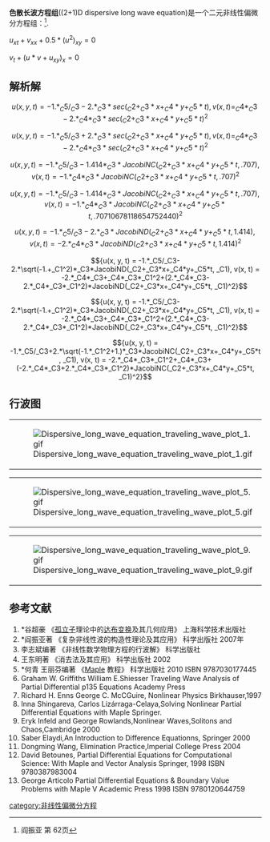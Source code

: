 '''色散长波方程组 '''((2+1)D dispersive long wave equation)是一个二元非线性偏微分方程组：<ref name=yan>阎振亚 第 62页</ref>.

<math>u_{xt}+v_{xx}+0.5*(u^2)_{xy}=0    </math>

<math>v_{t}+(u*v+u_{xy})_{x}=0    </math>

==解析解==
:<math> {u(x, y, t) = -1.*_C5/_C3-2.*_C3*sec(_C2+_C3*x+_C4*y+_C5*t), v(x, t) = _C4*_C3-2.*_C4*_C3*sec(_C2+_C3*x+_C4*y+_C5*t)^2}  </math>
:<math> {u(x, y, t) = -1.*_C5/_C3+2.*_C3*sec(_C2+_C3*x+_C4*y+_C5*t), v(x, t) = _C4*_C3-2.*_C4*_C3*sec(_C2+_C3*x+_C4*y+_C5*t)^2}  </math>
:<math> {u(x, y, t) = -1.*_C5/_C3-1.414*_C3*JacobiNC(_C2+_C3*x+_C4*y+_C5*t, .707), v(x, t) = -1.*_C4*_C3*JacobiNC(_C2+_C3*x+_C4*y+_C5*t, .707)^2}  </math>
:<math> {u(x, y, t) = -1.*_C5/_C3-1.414*_C3*JacobiNC(_C2+_C3*x+_C4*y+_C5*t, .707), v(x, t) = -1.*_C4*_C3*JacobiNC(_C2+_C3*x+_C4*y+_C5*t, .70710678118654752440)^2}  </math>
:<math> {u(x, y, t) = -1.*_C5/_C3-2.*_C3*JacobiND(_C2+_C3*x+_C4*y+_C5*t, 1.414), v(x, t) = -2.*_C4*_C3*JacobiND(_C2+_C3*x+_C4*y+_C5*t, 1.414)^2}  </math>
:<math> {u(x, y, t) = -1.*_C5/_C3-2.*\sqrt(-1.+_C1^2)*_C3*JacobiND(_C2+_C3*x+_C4*y+_C5*t, _C1), v(x, t) = -2.*_C4*_C3+_C4*_C3*_C1^2+(2.*_C4*_C3-2.*_C4*_C3*_C1^2)*JacobiND(_C2+_C3*x+_C4*y+_C5*t, _C1)^2}  </math>
:<math> {u(x, y, t) = -1.*_C5/_C3-2.*\sqrt(-1.+_C1^2)*_C3*JacobiND(_C2+_C3*x+_C4*y+_C5*t, _C1), v(x, t) = -2.*_C4*_C3+_C4*_C3*_C1^2+(2.*_C4*_C3-2.*_C4*_C3*_C1^2)*JacobiND(_C2+_C3*x+_C4*y+_C5*t, _C1)^2}  </math>
:<math> {u(x, y, t) = -1.*_C5/_C3+2.*\sqrt(-1.*_C1^2+1.)*_C3*JacobiNC(_C2+_C3*x+_C4*y+_C5*t, _C1), v(x, t) = -2.*_C4*_C3*_C1^2+_C4*_C3+(-2.*_C4*_C3+2.*_C4*_C3*_C1^2)*JacobiNC(_C2+_C3*x+_C4*y+_C5*t, _C1)^2}  </math>

==行波图==
{|
|[[File:Dispersive_long_wave_equation_traveling_wave_plot_1.gif|thumb]]
|[[File:Dispersive_long_wave_equation_traveling_wave_plot_2.gif|thumb]]
|[[File:Dispersive_long_wave_equation_traveling_wave_plot_3.gif|thumb]]
|[[File:Dispersive_long_wave_equation_traveling_wave_plot_4.gif|thumb]]
|}
{|
|[[File:Dispersive_long_wave_equation_traveling_wave_plot_5.gif|thumb]]
|[[File:Dispersive_long_wave_equation_traveling_wave_plot_6.gif|thumb]]
|[[File:Dispersive_long_wave_equation_traveling_wave_plot_7.gif|thumb]]
|[[File:Dispersive_long_wave_equation_traveling_wave_plot_8.gif|thumb]]
|}
{|
|[[File:Dispersive_long_wave_equation_traveling_wave_plot_9.gif|thumb]]
|[[File:Dispersive_long_wave_equation_traveling_wave_plot_10.gif|thumb]]
|[[File:Dispersive_long_wave_equation_traveling_wave_plot_11.gif|thumb]]
|}

==参考文献==
<references/>
# *谷超豪 《[[孤立子|孤立子]]理论中的[[达布变换|达布变换]]及其几何应用》 上海科学技术出版社
# *阎振亚著 《复杂非线性波的构造性理论及其应用》 科学出版社 2007年
# 李志斌编著 《非线性数学物理方程的行波解》 科学出版社
#王东明著 《消去法及其应用》 科学出版社 2002
# *何青 王丽芬编著 《[[Maple|Maple]] 教程》 科学出版社 2010 ISBN 9787030177445
#Graham W. Griffiths William E.Shiesser Traveling Wave Analysis of Partial Differential p135 Equations Academy Press
# Richard H. Enns George C. McCGuire, Nonlinear Physics Birkhauser,1997
#Inna Shingareva, Carlos Lizárraga-Celaya,Solving Nonlinear Partial Differential Equations with Maple Springer.
#Eryk Infeld and George Rowlands,Nonlinear Waves,Solitons and Chaos,Cambridge 2000
#Saber Elaydi,An Introduction to Difference Equationns, Springer 2000
#Dongming Wang, Elimination Practice,Imperial College Press 2004
# David Betounes, Partial Differential Equations for Computational Science: With Maple and Vector Analysis Springer, 1998 ISBN 9780387983004
# George Articolo Partial Differential Equations & Boundary Value Problems with Maple V Academic Press 1998 ISBN 9780120644759

{{非线性偏微分方程}}
[[category:非线性偏微分方程|category:非线性偏微分方程]]